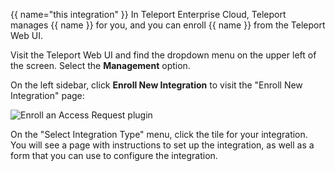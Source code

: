 {{ name="this integration" }}
In Teleport Enterprise Cloud, Teleport manages {{ name }} for you, and you can
enroll {{ name }} from the Teleport Web UI.

Visit the Teleport Web UI and find the dropdown menu on the upper left of the
screen. Select the **Management** option.

On the left sidebar, click **Enroll New Integration** to visit the "Enroll New
Integration" page: 

![Enroll an Access Request plugin](../../../img/enterprise/plugins/enroll.png)

On the "Select Integration Type" menu, click the tile for your integration. You
will see a page with instructions to set up the integration, as well as a form
that you can use to configure the integration.

